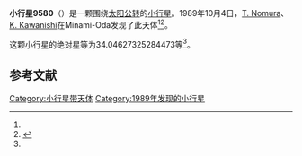 {{Infobox planet
| bgcolour = #FFFFC0
| name = 9580 Tarumi
| symbol = 
| image = 
| caption = 
| discovery = yes
| discovery_ref = 
| discoverer = [[T._Nomura|T. Nomura]]、[[K._Kawanishi|K. Kawanishi]]
| discovery_site = [[Minami-Oda|Minami-Oda]] 
| discovered = 1989年10月4日
| designations = yes
| mp_name = 
| named_after = 
| alt_names = 1989 TB11/ 1976 UL1 / 1980 RO
| mp_category = [[主带小行星|主带小行星]]
| orbit_ref = <ref name="a">[http://ssd.jpl.nasa.gov/sbdb.cgi?sstr=9580 9580 Tarumi] {{Wayback|url=http://ssd.jpl.nasa.gov/sbdb.cgi?sstr=9580 |date=20140902130135 }}，小行星數據庫瀏覽器（JPL Small-Body Database Browser）－[[美国国家航空航天局|美国国家航空航天局]]喷气推进实验室</ref>
| epoch = 2456400.5 (2013年4月18日更新)
| aphelion = {{convert|3.024915669132099|AU|km|3|abbr=on|lk=out}}
| perihelion = {{convert|2.305859076094148|AU|km|3|abbr=on}}
| semimajor = {{convert|2.665387372613123|AU|km|3|abbr=on}}
| eccentricity = 0.134887822
| period = 1589.420941 [[日|日]]<br />4.35[[儒略年|儒略年]]
| avg_speed = 
| inclination = 4.014353005685179
| asc_node = 336.3154196922733
| mean_anomaly = 
| arg_peri = 34.04627325284473
| satellites = 
| physical_characteristics = yes
| dimensions = 
| mass = 
| density = 
| surface_grav = 
| escape_velocity = 
| sidereal_day = 
| axial_tilt = 
| pole_ecliptic_lat = 
| pole_ecliptic_lon = 
| albedo = 
| temperatures= 
| temp_name1 = 
| mean_temp_1 = 
| max_temp_1 = 
| temp_name2 = 
| max_temp_2 = 
| spectral_type = 
| abs_magnitude = 34.04627325284473
}}

'''小行星9580'''（{{lang-en|9580 Tarumi}}）是一颗围绕[[太阳|太阳]][[公转|公转]]的[[小行星|小行星]]。1989年10月4日，[[T._Nomura|T. Nomura]]、[[K._Kawanishi|K. Kawanishi]]在Minami-Oda发现了此天体<ref name="a" /><ref>{{cite news|title=小行星列表|url=http://cfa-www.harvard.edu/iau/lists/NumberedMPs.txt|accessdate=2013-07-08|newspaper=哈佛大学|archive-date=2008-05-17|archive-url=https://web.archive.org/web/20080517010638/http://cfa-www.harvard.edu/iau/lists/NumberedMPs.txt|dead-url=no}}</ref>。

这颗小行星的[[绝对星等|绝对星等]]为34.04627325284473等<ref name="a" />。

==参考文献==
{{reflist}}
{{Minor Planet Number|[[小行星9579|小行星9579]]|[[小行星9581|小行星9581]]}}

{{小天体}}

[[Category:小行星带天体|Category:小行星带天体]]
[[Category:1989年发现的小行星|Category:1989年发现的小行星]]

{{asteroid-stub}}